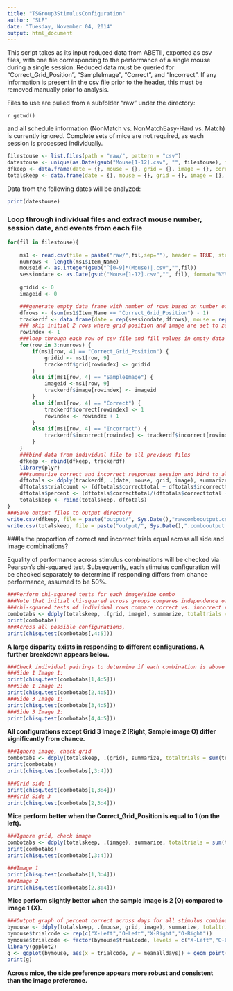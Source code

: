 ```yaml
---
title: "TSGroup3StimulusConfiguration"
author: "SLP"
date: "Tuesday, November 04, 2014"
output: html_document
---
```


This script takes as its input reduced data from ABETII, exported as csv files, with one file corresponding to 
the performance of a single mouse during a single session.  Reduced data must be queried for "Correct_Grid_Position", "SampleImage", "Correct", and "Incorrect".  If any information is present in the csv file prior to the header, this must be removed manually prior to analysis.

Files to use are pulled from a subfolder "raw" under the directory: 

`r getwd() ` 

and all schedule information (NonMatch vs. NonMatchEasy-Hard vs. Match) is currently ignored.  Complete sets of mice are not required, as each session is processed individually.

```r
filestouse <- list.files(path = "raw/", pattern = "csv")
datestouse <- unique(as.Date(gsub("Mouse[1-12].csv", "", filestouse), format = "%Y%m%d"))
dfkeep <- data.frame(date = {}, mouse = {}, grid = {}, image = {}, correct = {}, incorrect = {})
totalskeep <- data.frame(date = {}, mouse = {}, grid = {}, image = {}, correcttotal = {}, incorrecttotal = {}, trialcount = {}, percent = {})
```

Data from the following dates will be analyzed:
```r
print(datestouse)
```

### Loop through individual files and extract mouse number, session date, and events from each file

```r
for(fil in filestouse){
        
    ms1 <- read.csv(file = paste("raw/",fil,sep=""), header = TRUE, stringsAsFactors = FALSE)
    numrows <- length(ms1$Item_Name)
    mouseid <- as.integer(gsub("^[0-9]*(Mouse)|.csv","",fil))
    sessiondate <- as.Date(gsub("Mouse[1-12].csv","", fil), format="%Y%m%d")
        
    gridid <- 0
    imageid <- 0

    ###generate empty data frame with number of rows based on number of correct grid positions set in file
    dfrows <- (sum(ms1$Item_Name == "Correct_Grid_Position") - 1)
    trackerdf <- data.frame(date = rep(sessiondate,dfrows), mouse = rep(mouseid,dfrows), grid = rep(0,dfrows), image = 0, correct = 0, incorrect = 0, row.names = (1:dfrows))
    ### skip initial 2 rows where grid position and image are set to zero
    rowindex <- 1
    ###loop through each row of csv file and fill values in empty data frame according to event type
    for(row in 3:numrows) {
        if(ms1[row, 4] == "Correct_Grid_Position") {
            gridid <- ms1[row, 9]
            trackerdf$grid[rowindex] <- gridid
        }
        else if(ms1[row, 4] == "SampleImage") {
            imageid <-ms1[row, 9]
            trackerdf$image[rowindex] <- imageid
        }    
        else if(ms1[row, 4] == "Correct") {
            trackerdf$correct[rowindex] <- 1
            rowindex <- rowindex + 1
        }
        else if(ms1[row, 4] == "Incorrect") {
            trackerdf$incorrect[rowindex] <- trackerdf$incorrect[rowindex] + 1
        }
    }
    ###bind data from individual file to all previous files
    dfkeep <- rbind(dfkeep, trackerdf)
    library(plyr)
    ###summarize correct and incorrect responses session and bind to all previous sessions
    dftotals <- ddply(trackerdf, .(date, mouse, grid, image), summarize, correcttotal = sum(correct), incorrecttotal = sum(incorrect))
    dftotals$trialcount <- (dftotals$correcttotal + dftotals$incorrecttotal)
    dftotals$percent <- (dftotals$correcttotal/(dftotals$correcttotal + dftotals$incorrecttotal))
    totalskeep <- rbind(totalskeep, dftotals)
}
###Save output files to output directory
write.csv(dfkeep, file = paste("output/", Sys.Date(),"rawcombooutput.csv",sep=""), row.names = FALSE)
write.csv(totalskeep, file = paste("output/", Sys.Date(),".combooutput.csv", sep=""), row.names = FALSE)
```

###Is the proportion of correct and incorrect trials equal across all side and image combinations?

Equality of performance across stimulus combinations will be checked via Pearson's chi-squared test. Subsequently, each stimulus configuration will be checked separately to determine if responding differs from chance performance, assumed to be 50%.


```r
###Perform chi-squared tests for each image/side combo
###Note that initial chi-squared across groups compares independence of distributions, whereas
###chi-squared tests of individual rows compare correct vs. incorrect responding to a hypothetical 50% chance 
combotabs <- ddply(totalskeep, .(grid, image), summarize, totaltrials = sum(trialcount), correct = sum(correcttotal), incorrect = sum(incorrecttotal), meanalldays = (correct/(correct+incorrect)))
print(combotabs)
###Across all possible configurations,
print(chisq.test(combotabs[,4:5]))
```

**A large disparity exists in responding to different configurations.  A further breakdown appears below.**

```r
###Check individual pairings to determine if each combination is above or below chance
###Side 1 Image 1:
print(chisq.test(combotabs[1,4:5]))
###Side 1 Image 2:
print(chisq.test(combotabs[2,4:5]))
###Side 3 Image 1:
print(chisq.test(combotabs[3,4:5]))
###Side 3 Image 2:
print(chisq.test(combotabs[4,4:5]))
```

**All configurations except Grid 3 Image 2 (Right, Sample image O) differ significantly from chance.**

```r
###Ignore image, check grid
combotabs <- ddply(totalskeep, .(grid), summarize, totaltrials = sum(trialcount), correct = sum(correcttotal), incorrect = sum(incorrecttotal), meanalldays = (correct/(correct+incorrect)))
print(combotabs)
print(chisq.test(combotabs[,3:4]))

###Grid side 1
print(chisq.test(combotabs[1,3:4]))
###Grid Side 3
print(chisq.test(combotabs[2,3:4]))
```

**Mice perform better when the Correct_Grid_Position is equal to 1 (on the left).**

```r
###Ignore grid, check image
combotabs <- ddply(totalskeep, .(image), summarize, totaltrials = sum(trialcount), correct = sum(correcttotal), incorrect = sum(incorrecttotal), meanalldays = (correct/(correct+incorrect)))
print(combotabs)
print(chisq.test(combotabs[,3:4]))

###Image 1
print(chisq.test(combotabs[1,3:4]))
###Image 2
print(chisq.test(combotabs[2,3:4]))
```

**Mice perform slightly better when the sample image is 2 (O) compared to image 1 (X).**

```r
###Output graph of percent correct across days for all stimulus combinations split by mouse
bymouse <- ddply(totalskeep, .(mouse, grid, image), summarize, totaltrials = sum(trialcount), correct = sum(correcttotal), incorrect = sum(incorrecttotal), meanalldays = (correct/(correct+incorrect)))
bymouse$trialcode <- rep(c("X-Left","O-Left","X-Right","O-Right"))
bymouse$trialcode <- factor(bymouse$trialcode, levels = c("X-Left","O-Left","X-Right","O-Right"))
library(ggplot2)
g <- ggplot(bymouse, aes(x = trialcode, y = meanalldays)) + geom_point(size = 4) + coord_cartesian(ylim = c(0,1)) + facet_wrap(~ mouse, ncol = 3)
print(g)
```

**Across mice, the side preference appears more robust and consistent than the image preference.**